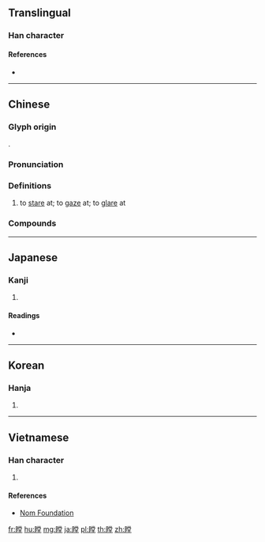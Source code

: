 {{character info/new}}
==Translingual==

===Han character===
{{Han char|rn=109|rad=目|as=11|sn=16|four=69014|canj=BUFBG|ids=⿰目堂}}

====References====
* {{Han ref|kx=0816.110|dkj=23651|dj=1229.070|hdz=42510.070|uh=77A0|ud=30624|bh=BF65|bd=48997}}

----

==Chinese==
{{zh-forms}}

===Glyph origin===
{{Han etym}}
{{Han compound|目|堂|ls=psc|c1=s|c2=p}}.

===Pronunciation===
{{zh-pron
|m=chēng,zhèng
|c=caang1,zaang1,tong4
|mc=y
|oc=y
|ma=
|cat=v
}}

===Definitions===
{{zh-hanzi}}

# to [[stare]] at; to [[gaze]] at; to [[glare]] at

===Compounds===
{{zh-der|目瞠口哆|瞠視|瞠目結舌|瞠目而視|瞠目|瞠乎其後|瞠乎後矣}}

----

==Japanese==

===Kanji===
{{ja-kanji|grade=|rs=目11}}

# {{defn|lang=ja|sort=目11}}

====Readings====
* {{ja-readings|goon=[[ちょう]] (chō)|kanyoon=[[どう]] (dō)|kanon=[[とう]] (tō)|kun=[[みはる]] (miharu)}}

----

==Korean==

===Hanja===
{{ko-hanja|hangeul=[[당]], [[청]]|eumhun=|rv=dang, cheong|mr=tang, ch'ŏng|y=tang, cheng}}

# {{defn|lang=ko|sort=目11}}

----

==Vietnamese==

===Han character===
{{vi-readings|rs=目11| hanviet = xanh}}

# {{defn|lang=vi|sort=目11}}

====References====
*[http://nomfoundation.org/common/nom_details.php?codepoint=77a0 Nom Foundation]

[[fr:瞠]]
[[hu:瞠]]
[[mg:瞠]]
[[ja:瞠]]
[[pl:瞠]]
[[th:瞠]]
[[zh:瞠]]